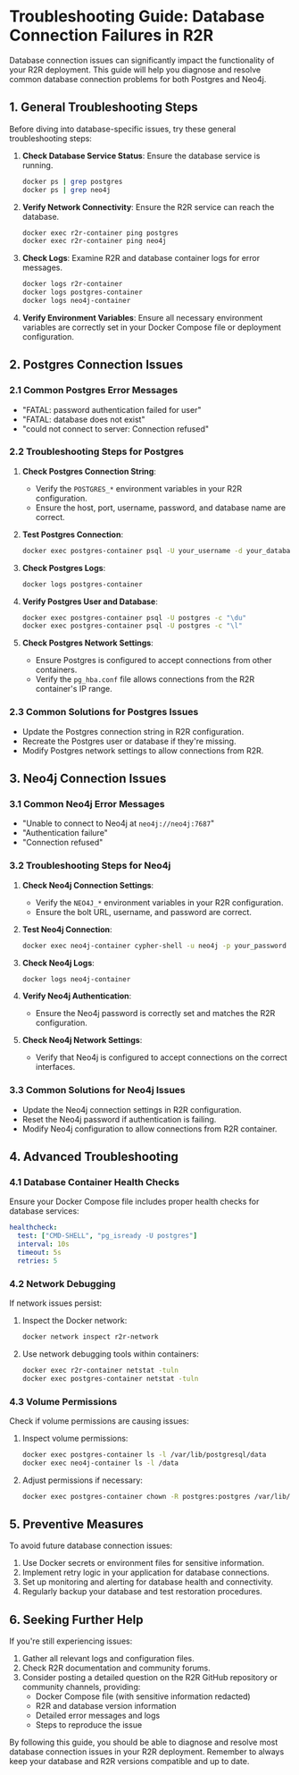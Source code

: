 # Troubleshooting Guide: Database Connection Failures in R2R

Database connection issues can significantly impact the functionality of your R2R deployment. This guide will help you diagnose and resolve common database connection problems for both Postgres and Neo4j.

## 1. General Troubleshooting Steps

Before diving into database-specific issues, try these general troubleshooting steps:

1. **Check Database Service Status**: Ensure the database service is running.
   ```bash
   docker ps | grep postgres
   docker ps | grep neo4j
   ```

2. **Verify Network Connectivity**: Ensure the R2R service can reach the database.
   ```bash
   docker exec r2r-container ping postgres
   docker exec r2r-container ping neo4j
   ```

3. **Check Logs**: Examine R2R and database container logs for error messages.
   ```bash
   docker logs r2r-container
   docker logs postgres-container
   docker logs neo4j-container
   ```

4. **Verify Environment Variables**: Ensure all necessary environment variables are correctly set in your Docker Compose file or deployment configuration.

## 2. Postgres Connection Issues

### 2.1 Common Postgres Error Messages

- "FATAL: password authentication failed for user"
- "FATAL: database does not exist"
- "could not connect to server: Connection refused"

### 2.2 Troubleshooting Steps for Postgres

1. **Check Postgres Connection String**:
   - Verify the `POSTGRES_*` environment variables in your R2R configuration.
   - Ensure the host, port, username, password, and database name are correct.

2. **Test Postgres Connection**:
   ```bash
   docker exec postgres-container psql -U your_username -d your_database -c "SELECT 1;"
   ```

3. **Check Postgres Logs**:
   ```bash
   docker logs postgres-container
   ```

4. **Verify Postgres User and Database**:
   ```bash
   docker exec postgres-container psql -U postgres -c "\du"
   docker exec postgres-container psql -U postgres -c "\l"
   ```

5. **Check Postgres Network Settings**:
   - Ensure Postgres is configured to accept connections from other containers.
   - Verify the `pg_hba.conf` file allows connections from the R2R container's IP range.

### 2.3 Common Solutions for Postgres Issues

- Update the Postgres connection string in R2R configuration.
- Recreate the Postgres user or database if they're missing.
- Modify Postgres network settings to allow connections from R2R.

## 3. Neo4j Connection Issues

### 3.1 Common Neo4j Error Messages

- "Unable to connect to Neo4j at `neo4j://neo4j:7687`"
- "Authentication failure"
- "Connection refused"

### 3.2 Troubleshooting Steps for Neo4j

1. **Check Neo4j Connection Settings**:
   - Verify the `NEO4J_*` environment variables in your R2R configuration.
   - Ensure the bolt URL, username, and password are correct.

2. **Test Neo4j Connection**:
   ```bash
   docker exec neo4j-container cypher-shell -u neo4j -p your_password "RETURN 1;"
   ```

3. **Check Neo4j Logs**:
   ```bash
   docker logs neo4j-container
   ```

4. **Verify Neo4j Authentication**:
   - Ensure the Neo4j password is correctly set and matches the R2R configuration.

5. **Check Neo4j Network Settings**:
   - Verify that Neo4j is configured to accept connections on the correct interfaces.

### 3.3 Common Solutions for Neo4j Issues

- Update the Neo4j connection settings in R2R configuration.
- Reset the Neo4j password if authentication is failing.
- Modify Neo4j configuration to allow connections from R2R container.

## 4. Advanced Troubleshooting

### 4.1 Database Container Health Checks

Ensure your Docker Compose file includes proper health checks for database services:

```yaml
healthcheck:
  test: ["CMD-SHELL", "pg_isready -U postgres"]
  interval: 10s
  timeout: 5s
  retries: 5
```

### 4.2 Network Debugging

If network issues persist:

1. Inspect the Docker network:
   ```bash
   docker network inspect r2r-network
   ```

2. Use network debugging tools within containers:
   ```bash
   docker exec r2r-container netstat -tuln
   docker exec postgres-container netstat -tuln
   ```

### 4.3 Volume Permissions

Check if volume permissions are causing issues:

1. Inspect volume permissions:
   ```bash
   docker exec postgres-container ls -l /var/lib/postgresql/data
   docker exec neo4j-container ls -l /data
   ```

2. Adjust permissions if necessary:
   ```bash
   docker exec postgres-container chown -R postgres:postgres /var/lib/postgresql/data
   ```

## 5. Preventive Measures

To avoid future database connection issues:

1. Use Docker secrets or environment files for sensitive information.
2. Implement retry logic in your application for database connections.
3. Set up monitoring and alerting for database health and connectivity.
4. Regularly backup your database and test restoration procedures.

## 6. Seeking Further Help

If you're still experiencing issues:

1. Gather all relevant logs and configuration files.
2. Check R2R documentation and community forums.
3. Consider posting a detailed question on the R2R GitHub repository or community channels, providing:
   - Docker Compose file (with sensitive information redacted)
   - R2R and database version information
   - Detailed error messages and logs
   - Steps to reproduce the issue

By following this guide, you should be able to diagnose and resolve most database connection issues in your R2R deployment. Remember to always keep your database and R2R versions compatible and up to date.
